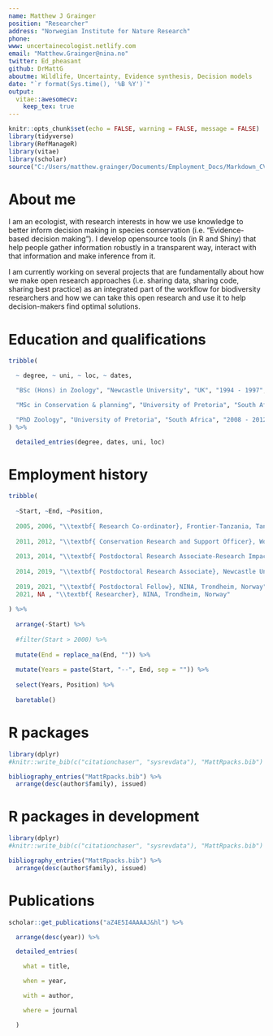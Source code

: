 ```yaml
---
name: Matthew J Grainger
position: "Researcher"
address: "Norwegian Institute for Nature Research"
phone: 
www: uncertainecologist.netlify.com
email: "Matthew.Grainger@nina.no"
twitter: Ed_pheasant
github: DrMattG
aboutme: Wildlife, Uncertainty, Evidence synthesis, Decision models
date: "`r format(Sys.time(), '%B %Y')`"
output:
  vitae::awesomecv:
    keep_tex: true
---
```


```r
knitr::opts_chunk$set(echo = FALSE, warning = FALSE, message = FALSE)
library(tidyverse)
library(RefManageR)
library(vitae)
library(scholar)
source("C:/Users/matthew.grainger/Documents/Employment_Docs/Markdown_CV/Robjhyndman_Baretable.R")
```

# About me

I am an ecologist, with research interests in how we use knowledge to better inform decision making in species conservation (i.e. "Evidence-based decision making"). I develop opensource tools (in R and Shiny) that help people gather information robustly in a transparent way, interact with that information and make inference from it.

I am currently working on several projects that are fundamentally about how we make open research approaches (i.e. sharing data, sharing code, sharing best practice) as an integrated part of the workflow for biodiversity researchers and how we can take this open research and use it to help decision-makers find optimal solutions.


# Education and qualifications

```r
tribble(

  ~ degree, ~ uni, ~ loc, ~ dates,

  "BSc (Hons) in Zoology", "Newcastle University", "UK", "1994 - 1997",

  "MSc in Conservation & planning", "University of Pretoria", "South Africa", "2004 - 2005", 

  "PhD Zoology", "University of Pretoria", "South Africa", "2008 - 2012" 
) %>% 

  detailed_entries(degree, dates, uni, loc)

```

# Employment history


```r

tribble(
  
  ~Start, ~End, ~Position,
  
  2005, 2006, "\\textbf{ Research Co-ordinator}, Frontier-Tanzania, Tanzania",
  
  2011, 2012, "\\textbf{ Conservation Research and Support Officer}, World Pheasant Ass., Newcastle, UK",
  
  2013, 2014, "\\textbf{ Postdoctoral Research Associate-Research Impact}, Newcastle University, UK",
  
  2014, 2019, "\\textbf{ Postdoctoral Research Associate}, Newcastle University, UK",
  
  2019, 2021, "\\textbf{ Postdoctoral Fellow}, NINA, Trondheim, Norway",
  2021, NA , "\\textbf{ Researcher}, NINA, Trondheim, Norway"
  
) %>%
  
  arrange(-Start) %>%
  
  #filter(Start > 2000) %>%
  
  mutate(End = replace_na(End, "")) %>%
  
  mutate(Years = paste(Start, "--", End, sep = "")) %>%
  
  select(Years, Position) %>%
  
  baretable()

```

# R packages

```r
library(dplyr)
#knitr::write_bib(c("citationchaser", "sysrevdata"), "MattRpacks.bib")

bibliography_entries("MattRpacks.bib") %>%
  arrange(desc(author$family), issued)
```

# R packages in development

```r
library(dplyr)
#knitr::write_bib(c("citationchaser", "sysrevdata"), "MattRpacks.bib")

bibliography_entries("MattRpacks.bib") %>%
  arrange(desc(author$family), issued)
```


# Publications

```r
scholar::get_publications("aZ4E5I4AAAAJ&hl") %>%

  arrange(desc(year)) %>%

  detailed_entries(

    what = title,

    when = year,

    with = author,

    where = journal

  )
```
